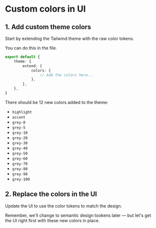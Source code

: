 # Custom colors in UI

## 1. Add custom theme colors

Start by extending the Tailwind theme with the raw color tokens.

You can do this in the <InlineFile file="tailwind.config.ts" /> file.

```ts
export default {
	theme: {
		extend: {
			colors: {
				// Add the colors here...
			},
		},
	},
}
```

There should be 12 new colors added to the theme:

- `highlight`
- `accent`
- `grey-0`
- `grey-5`
- `grey-10`
- `grey-20`
- `grey-30`
- `grey-40`
- `grey-50`
- `grey-60`
- `grey-70`
- `grey-80`
- `grey-90`
- `grey-100`

## 2. Replace the colors in the UI

Update the UI to use the color tokens to match the design.

Remember, we'll change to semantic design tookens later — but let's get the UI right first with these new colors in place.

